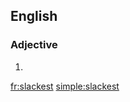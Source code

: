 ==English==

===Adjective===
{{head|en|adjective superlative form}}

# {{en-superlative of|slack}}

[[fr:slackest]]
[[simple:slackest]]
